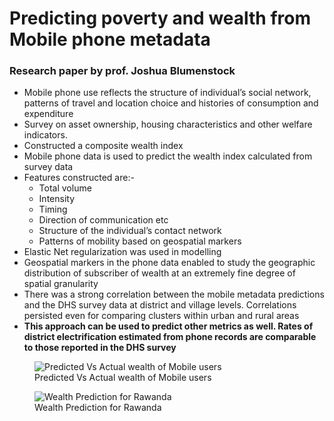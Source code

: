 # Predicting poverty and wealth from Mobile phone metadata
### Research paper by prof. Joshua Blumenstock
* Mobile phone use reflects the structure of individual's social network, patterns of travel and location choice and histories of consumption and expenditure
* Survey on asset ownership, housing characteristics and other welfare indicators.
* Constructed a composite wealth index
* Mobile phone data is used to predict the wealth index calculated from survey data
* Features constructed are:-
    * Total volume
    * Intensity
    * Timing
    * Direction of communication etc
    * Structure of the individual's contact network
    * Patterns of mobility based on geospatial markers
* Elastic Net regularization was used in modelling
* Geospatial markers in the phone data enabled to study the geographic distribution of subscriber of wealth at an extremely fine degree of spatial granularity
* There was a strong correlation between the mobile metadata predictions and the DHS survey data at district and village levels. Correlations persisted even for comparing clusters within urban and rural areas
* **This approach can be used to predict other metrics as well. Rates of district electrification estimated from phone records are comparable to those reported in the DHS survey**

![Predicted Vs Actual wealth of Mobile users](/Images/mobile_pred_vs_actual.png)

![Wealth Prediction for Rawanda](/Images/mobile_rawanda_wealth_prediction.png)


